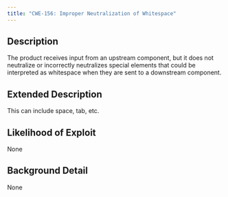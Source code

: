 ```yaml
---
title: "CWE-156: Improper Neutralization of Whitespace"
---
```


## Description
The product receives input from an upstream component, but it does not neutralize or incorrectly neutralizes special elements that could be interpreted as whitespace when they are sent to a downstream component.

## Extended Description
This can include space, tab, etc.

## Likelihood of Exploit
None

## Background Detail
None
        